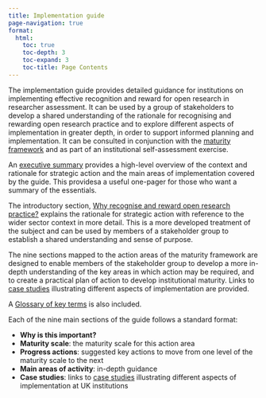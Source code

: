 ```yaml
---
title: Implementation guide
page-navigation: true
format:
  html:
    toc: true
    toc-depth: 3
    toc-expand: 3
    toc-title: Page Contents
---
```


The implementation guide provides detailed guidance for institutions on implementing effective recognition and reward for open research in researcher assessment. It can be used by a group of stakeholders to develop a shared understanding of the rationale for recognising and rewarding open research practice and to explore different aspects of implementation in greater depth, in order to support informed planning and implementation. It can be consulted in conjunction with the [maturity framework](maturity-framework.qmd) and as part of an institutional self-assessment exercise.

An [executive summary](guide-summary.qmd) provides a high-level overview of the context and rationale for strategic action and the main areas of implementation covered by the guide. This providesa a useful one-pager for those who want a summary of the essentials.

The introductory section, [Why recognise and reward open research practice?](guide-intro.qmd) explains the rationale for strategic action with reference to the wider sector context in more detail. This is a more developed treatment of the subject and can be used by members of a stakeholder group to establish a shared understanding and sense of purpose.

The nine sections mapped to the action areas of the maturity framework are designed to enable members of the stakeholder group to develop a more in-depth understanding of the key areas in which action may be required, and to create a practical plan of action to develop institutional maturity. Links to [case studies](case-studies.qmd) illustrating different aspects of implementation are provided. 

A [Glossary of key terms](glossary.qmd) is also included.

Each of the nine main sections of the guide follows a standard format:

- **Why is this important?**
- **Maturity scale**: the maturity scale for this action area
- **Progress actions**: suggested key actions to move from one level of the maturity scale to the next
- **Main areas of activity**: in-depth guidance
- **Case studies**: links to [case studies](case-studies.qmd) illustrating different aspects of implementation at UK institutions


